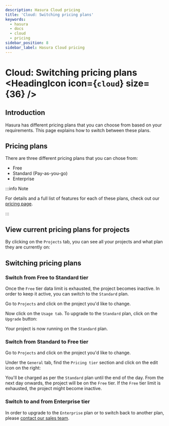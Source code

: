 ```yaml
---
description: Hasura Cloud pricing
title: 'Cloud: Switching pricing plans'
keywords:
  - hasura
  - docs
  - cloud
  - pricing
sidebar_position: 8
sidebar_label: Hasura Cloud pricing
---
```



# Cloud: Switching pricing plans <HeadingIcon icon={`cloud`} size={36} />

## Introduction

Hasura has different pricing plans that you can choose from based on your requirements. This page explains how to switch
between these plans.

## Pricing plans

There are three different pricing plans that you can chose from:

- Free
- Standard (Pay-as-you-go)
- Enterprise

:::info Note

For details and a full list of features for each of these plans, check out our
[pricing page](https://hasura.io/pricing/).

:::

## View current pricing plans for projects

By clicking on the `Projects` tab, you can see all your projects and what plan they are currently on:

<Thumbnail src='/img/graphql/cloud/projects/project-pricing-plans.png' alt='Billing overview' width='1200px' />

## Switching pricing plans

### Switch from **Free** to **Standard** tier

Once the `Free` tier data limit is exhausted, the project becomes inactive. In order to keep it active, you can switch
to the `Standard` plan.

Go to `Projects` and click on the project you'd like to change.

Now click on the `Usage tab`. To upgrade to the `Standard` plan, click on the `Upgrade` button:

<Thumbnail
  src='/img/graphql/cloud/projects/upgrade-to-paid-plan.png'
  alt='Upgrade to the Standard plan'
  width='1200px'
/>

Your project is now running on the `Standard` plan.

### Switch from **Standard** to **Free** tier

Go to `Projects` and click on the project you'd like to change.

Under the `General` tab, find the `Pricing tier` section and click on the edit icon on the right:

<Thumbnail
  src='/img/graphql/cloud/projects/switch-to-free-plan.png'
  alt='Switch from Standard to Free tier'
  width='1200px'
/>

You'll be charged as per the `Standard` plan until the end of the day. From the next day onwards, the project will be on
the `Free` tier. If the `Free` tier limit is exhausted, the project might become inactive.

### Switch to and from **Enterprise** tier

In order to upgrade to the `Enterprise` plan or to switch back to another plan, please
[contact our sales team](https://hasura.io/contact-us/?type=hasuraenterprise).
